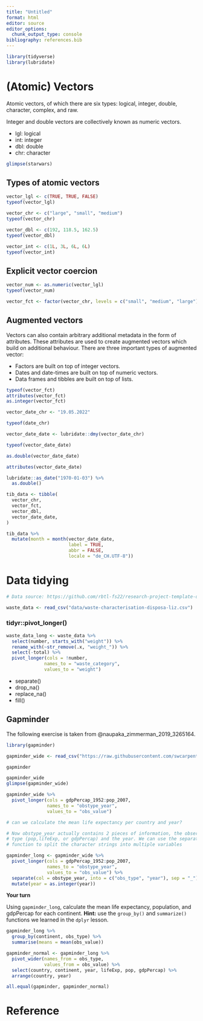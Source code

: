 ```yaml
---
title: "Untitled"
format: html
editor: source
editor_options: 
  chunk_output_type: console
bibliography: references.bib
---
```



```r
library(tidyverse)
library(lubridate)
```


# (Atomic) Vectors

Atomic vectors, of which there are six types: logical, integer, double, character, complex, and raw. 

Integer and double vectors are collectively known as numeric vectors.

- lgl: logical
- int: integer
- dbl: double
- chr: character

```r

glimpse(starwars)

```

## Types of atomic vectors

```r

vector_lgl <- c(TRUE, TRUE, FALSE)
typeof(vector_lgl)

vector_chr <- c("large", "small", "medium")
typeof(vector_chr)

vector_dbl <- c(192, 118.5, 162.5)
typeof(vector_dbl)

vector_int <- c(1L, 3L, 6L, 6L)
typeof(vector_int)

```

## Explicit vector coercion

```r

vector_num <- as.numeric(vector_lgl)
typeof(vector_num) 

vector_fct <- factor(vector_chr, levels = c("small", "medium", "large"))

```

## Augmented vectors 

Vectors can also contain arbitrary additional metadata in the form of attributes. These attributes are used to create augmented vectors which build on additional behaviour. There are three important types of augmented vector:

- Factors are built on top of integer vectors.
- Dates and date-times are built on top of numeric vectors.
- Data frames and tibbles are built on top of lists.

```r

typeof(vector_fct)
attributes(vector_fct)
as.integer(vector_fct)

vector_date_chr <- "19.05.2022"

typeof(date_chr)

vector_date_date <- lubridate::dmy(vector_date_chr)

typeof(vector_date_date)

as.double(vector_date_date)

attributes(vector_date_date)

lubridate::as_date("1970-01-03") %>% 
  as.double()

tib_data <- tibble(
  vector_chr,
  vector_fct,
  vector_dbl,
  vector_date_date,
) 

tib_data %>% 
  mutate(month = month(vector_date_date, 
                       label = TRUE, 
                       abbr = FALSE, 
                       locale = "de_CH.UTF-8"))

```

# Data tidying

```r

# Data source: https://github.com/rbtl-fs22/research-project-template-disposa-liz/blob/main/data/raw_data/rbtl_fs22_waste_composition_bellevue.csv

waste_data <- read_csv("data/waste-characterisation-disposa-liz.csv")

```

### tidyr::pivot_longer()

```r

waste_data_long <- waste_data %>% 
  select(number, starts_with("weight")) %>% 
  rename_with(~str_remove(.x, "weight_")) %>% 
  select(-total) %>% 
  pivot_longer(cols = !number,
              names_to = "waste_category",
              values_to = "weight")

```

- separate()
- drop_na()
- replace_na()
- fill()

## Gapminder

The following exercise is taken from @naupaka_zimmerman_2019_3265164. 

```r

library(gapminder)

gapminder_wide <- read_csv("https://raw.githubusercontent.com/swcarpentry/r-novice-gapminder/main/data/gapminder_wide.csv")

```

```r
gapminder

gapminder_wide 
glimpse(gapminder_wide)
```


```r

gapminder_wide %>% 
  pivot_longer(cols = gdpPercap_1952:pop_2007,
               names_to = "obstype_year",
               values_to = "obs_value") 

# can we calculate the mean life expectancy per country and year?

# Now obstype_year actually contains 2 pieces of information, the observation 
# type (pop,lifeExp, or gdpPercap) and the year. We can use the separate() 
# function to split the character strings into multiple variables

gapminder_long <- gapminder_wide %>% 
  pivot_longer(cols = gdpPercap_1952:pop_2007,
               names_to = "obstype_year",
               values_to = "obs_value") %>% 
  separate(col = obstype_year, into = c("obs_type", "year"), sep = "_") %>% 
  mutate(year = as.integer(year))

```

**Your turn**

Using `gapminder_long`, calculate the mean life expectancy, population, and gdpPercap for each continent. **Hint:** use the `group_by()` and `summarize()` functions we learned in the `dplyr` lesson.

```r

gapminder_long %>% 
  group_by(continent, obs_type) %>% 
  summarise(means = mean(obs_value))

```

```r

gapminder_normal <- gapminder_long %>% 
  pivot_wider(names_from = obs_type,
              values_from = obs_value) %>% 
  select(country, continent, year, lifeExp, pop, gdpPercap) %>% 
  arrange(country, year)

all.equal(gapminder, gapminder_normal)

```

# Reference

